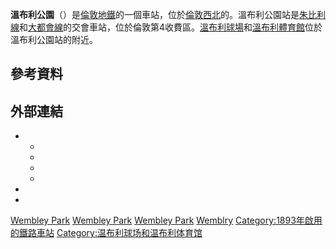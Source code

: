 {{TfL Translations}}
{{expand|time=2016-02-29T16:11:05+00:00}}
{{Infobox London station|symbol=underground
| name          = 溫布利公園<br />Wembley Park
| alt_name      = 
| manager       = [[倫敦地鐵|倫敦地鐵]]   
| manager1      =
| manager2      = 
| owner         =
| owner1        =
| owner2        =
| locale        = {{link-en|溫布利公園|Wembley Park}}
| borough       = [[布倫特區|布倫特區]]
| platforms     = 6
| fare_zone     = 4
| fare_zone_1   = 
| railcode      =
| railcode2     =
| tubecode      = ZWY
| image_name    = Wembley Park stn new entrance.JPG
| image_alt     =
| caption       = 
| latitude      = 51.5636
| longitude     = -0.2794
| map_type      =
| railexits0203 =
| railexits0304 =
| railexits0405 = 
| railexits0506 =
| railexits0607 = 
| railexits0708 = 
| railint0203   =
| railint0304   =
| railint0405   =
| railint0506   =
| railint0607   =
| railint0708   =
<!--
| tubeexits03   =
| tubeexits04   =
| tubeexits05   = 7.079 
| tubeexits06   = 11.130
| tubeexits07   = {{increase}} 11.907
| tubeexits08   = {{decrease}} 10.750
| tubeexits09   = {{decrease}} 9.31-->
| access        = yes
| access_note   = <ref>{{citation step free tube map}}</ref>
}}

'''溫布利公園'''（{{lang-en|Wembley Park tube station}}）是[[倫敦地鐵|倫敦地鐵]]的一個車站，位於[[倫敦|倫敦]][[西北|西北]]的{{link-en|溫布利公園|Wembley Park}}。溫布利公園站是[[朱比利線|朱比利線]]和[[大都會線|大都會線]]的交會車站，位於倫敦第4收費區。[[溫布利球場|溫布利球場]]和[[溫布利體育館|溫布利體育館]]位於溫布利公園站的附近。
==參考資料==
{{reflist}}
==外部連結==
{{commonscat|Wembley Park tube station}}
* {{cite web |url=http://www.ltmcollection.org/photos/ |publisher=London Transport Museum |title=Photographic Archive |archiveurl=https://web.archive.org/web/20080318210033/http://www.ltmcollection.org/photos/ |archivedate=2008-03-18 |deadurl=yes |accessdate=2016-02-29 }}
** {{ltmcollection|mc/i00006mc.jpg|View of platforms, c. 1921}}
** {{ltmcollection|58/9891258.jpg|Station entrance, 1958}}
** {{ltmcollection|3l/i000063l.jpg|View of platforms, 1964, showing 1947 platform steps and bridge}}
** {{ltmcollection|wn/i0000cwn.jpg|Station building, 1966, showing 1947 extension to left}}
* {{cite web |url=http://www.brent.gov.uk/wembley.nsf/24878f4b00d4f0f68025663c006c7944/dd5ca6a013e7ae5080256c8d0042d582?OpenDocument |publisher=London Borough of Brent |title=Regeneration of Wembley Park tube station |archiveurl=https://web.archive.org/web/20060827122555/http://www.brent.gov.uk/wembley.nsf/24878f4b00d4f0f68025663c006c7944/dd5ca6a013e7ae5080256c8d0042d582?OpenDocument |archivedate=2006-08-27 |deadurl=yes |accessdate=2016-02-29 }}
* {{cite web |url=http://tubephotos.dannycox.me.uk/wembleypark.html |title=Wembley Park |publisher= |work=Tube Photos |archiveurl=https://web.archive.org/web/20111003165739/http://tubephotos.dannycox.me.uk/wembleypark.html |archivedate=2011-10-03 |deadurl=yes |accessdate=2016-02-29 }}

[[Category:銀禧線車站|Wembley Park]]
[[Category:大都會線車站|Wembley Park]]
[[Category:布倫特區鐵路車站|Wembley Park]]
[[Category:倫敦通宵地鐵車站|Wemblry]]
[[Category:1893年啟用的鐵路車站|Category:1893年啟用的鐵路車站]]
[[Category:温布利球场和温布利体育馆|Category:温布利球场和温布利体育馆]]

{{伦敦地铁银禧线}}
{{伦敦地铁大都会线}}